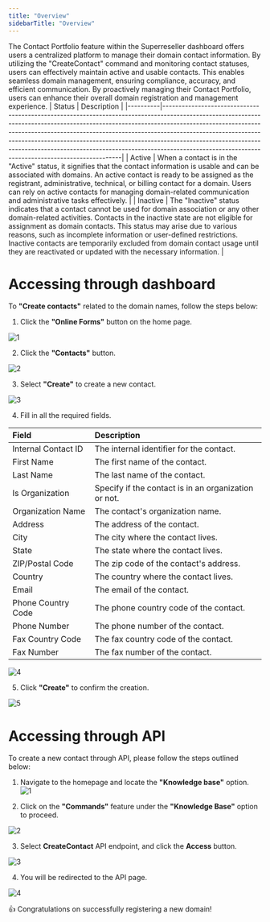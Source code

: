 ```yaml
---
title: "Overview"
sidebarTitle: "Overview"
---
```


The Contact Portfolio feature within the Superreseller dashboard offers users a centralized platform to manage their domain contact information. By utilizing the "CreateContact" command and monitoring contact statuses, users can effectively maintain active and usable contacts. This enables seamless domain management, ensuring compliance, accuracy, and efficient communication. By proactively managing their Contact Portfolio, users can enhance their overall domain registration and management experience.
| Status   | Description                                                                                                                                                                                                                                                                                                                                                                                                                                                           |
|----------|-----------------------------------------------------------------------------------------------------------------------------------------------------------------------------------------------------------------------------------------------------------------------------------------------------------------------------------------------------------------------------------------------------------------------------------------------------------------------|
| Active   | When a contact is in the "Active" status, it signifies that the contact information is usable and can be associated with domains. An active contact is ready to be assigned as the registrant, administrative, technical, or billing contact for a domain. Users can rely on active contacts for managing domain-related communication and administrative tasks effectively.                                                                                          |
| Inactive | The "Inactive" status indicates that a contact cannot be used for domain association or any other domain-related activities. Contacts in the inactive state are not eligible for assignment as domain contacts. This status may arise due to various reasons, such as incomplete information or user-defined restrictions. Inactive contacts are temporarily excluded from domain contact usage until they are reactivated or updated with the necessary information. |
# Accessing through dashboard

To **"Create contacts"** related to the domain names, follow the steps below:

1. Click the **"Online Forms"** button on the home page.

![1](/images/formcontactsimages/1.png)

2. Click the **"Contacts"** button.

![2](/images/formcontactsimages/2.png)

3. Select **"Create"** to create a new contact.

![3](/images/formcontactsimages/3.png)

4. Fill in all the required fields.

| Field               | Description                                          |
| :------------------ | :--------------------------------------------------- |
| Internal Contact ID | The internal identifier for the contact.             |
| First Name          | The first name of the contact.                       |
| Last Name           | The last name of the contact.                        |
| Is Organization     | Specify if the contact is in an organization or not. |
| Organization Name   | The contact's organization name.                     |
| Address             | The address of the contact.                          |
| City                | The city where the contact lives.                    |
| State               | The state where the contact lives.                   |
| ZIP/Postal Code     | The zip code of the contact's address.               |
| Country             | The country where the contact lives.                 |
| Email               | The email of the contact.                            |
| Phone Country Code  | The phone country code of the contact.               |
| Phone Number        | The phone number of the contact.                     |
| Fax Country Code    | The fax country code of the contact.                 |
| Fax Number          | The fax number of the contact.                       |


![4](/images/formcontactsimages/4.png)

5. Click **"Create"** to confirm the creation.

![5](/images/formcontactsimages/5.png)

# Accessing through API

To create a new contact through API, please follow the steps outlined below:

1. Navigate to the homepage and locate the **"Knowledge base"** option.
![1](/images/contactimages/1.png)


2. Click on the **"Commands"** feature under the **"Knowledge Base"** option to proceed.

![2](/images/contactimages/2.png)

3. Select **CreateContact** API endpoint, and click the **Access** button.

![3](/images/contactimages/3.png)

4. You will be redirected to the API page.

![4](/images/contactimages/4.png)




<Check>👍 Congratulations on successfully registering a new domain!</Check>